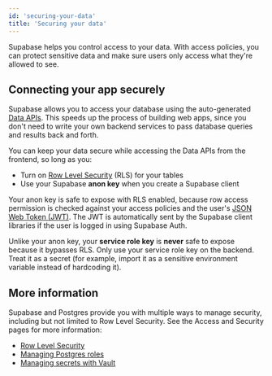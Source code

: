 ```yaml
---
id: 'securing-your-data'
title: 'Securing your data'
---
```


Supabase helps you control access to your data. With access policies, you can protect sensitive data and make sure users only access what they're allowed to see.

## Connecting your app securely

Supabase allows you to access your database using the auto-generated [Data APIs](/docs/guides/database/connecting-to-postgres#data-apis). This speeds up the process of building web apps, since you don't need to write your own backend services to pass database queries and results back and forth.

You can keep your data secure while accessing the Data APIs from the frontend, so long as you:

- Turn on [Row Level Security](/docs/guides/database/postgres/row-level-security) (RLS) for your tables
- Use your Supabase **anon key** when you create a Supabase client

Your anon key is safe to expose with RLS enabled, because row access permission is checked against your access policies and the user's [JSON Web Token (JWT)](/docs/learn/auth-deep-dive/auth-deep-dive-jwts). The JWT is automatically sent by the Supabase client libraries if the user is logged in using Supabase Auth.

<Admonition type="danger" label="Never expose your service role key on the frontend">

Unlike your anon key, your **service role key** is **never** safe to expose because it bypasses RLS. Only use your service role key on the backend. Treat it as a secret (for example, import it as a sensitive environment variable instead of hardcoding it).

</Admonition>

## More information

Supabase and Postgres provide you with multiple ways to manage security, including but not limited to Row Level Security. See the Access and Security pages for more information:

- [Row Level Security](/docs/guides/database/postgres/row-level-security)
- [Managing Postgres roles](/docs/guides/database/postgres/roles)
- [Managing secrets with Vault](/docs/guides/database/vault)
